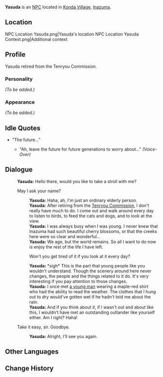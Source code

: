 {{Meta
<!-- Remove this template after adding the missing info -->
|missing_NPC_profile  = yes
}}
{{Character Infobox
|type             = NPC
|image            = NPC Yasuda.png
|region           = Inazuma
}}
'''Yasuda'''{{Lang|ja=安田|ja_rm=Yasuda}} is an [[NPC]] located in [[Konda Village]], [[Inazuma]].

==Location==
<gallery hideaddbutton="true" captionalign="center">
NPC Location Yasuda.png|Yasuda's location
NPC Location Yasuda Context.png|Additional context
</gallery>

==Profile==
<!-- detailed story/lore information goes here -->
Yasuda retired from the Tenryou Commission.

===Personality===
''(To be added.)''

===Appearance===
''(To be added.)''

==Idle Quotes==
*"The future..."
**{{A|VO Yasuda 01.ogg}} "Ah, leave the future for future generations to worry about..." ''(Voice-Over)''

==Dialogue==
{{Dialogue start}}
:'''Yasuda:''' Hello there, would you like to take a stroll with me?
:{{DIcon}} May I ask your name?
::'''Yasuda:''' Haha, ah, I'm just an ordinary elderly person.
::'''Yasuda:''' After retiring from the [[Tenryou Commission]], I don't really have much to do. I come out and walk around every day to listen to birds, to feed the cats and dogs, and to look at the view.
::'''Yasuda:''' I was always busy when I was young. I never knew that Inazuma had such beautiful cherry blossoms, or that the creeks here were so clear and wonderful...
::'''Yasuda:'''  We age, but the world remains. So all I want to do now is enjoy the rest of the life I have left.
::{{DIcon}} Won't you get tired of it if you look at it every day?
::'''Yasuda:''' *sigh* This is the part that young people like you wouldn't understand. Though the scenery around here never changes, the people and the things related to it do. It's very interesting if you pay attention to those changes.
::'''Yasuda:''' I once met [[Kaedehara Kazuha|a young man]] wearing a maple-red shirt who had the ability to read the weather. The clothes that I hung out to dry would've gotten wet if he hadn't told me about the rain.
::'''Yasuda:''' And if you think about it, if I wasn't out and about like this, I wouldn't have met an outstanding outlander like yourself either. Am I right? Haha!
:{{DIcon}} Take it easy, sir. Goodbye.
::'''Yasuda:''' Alright, I'll see you again.
{{Dialogue end}}

==Other Languages==
{{Other Languages|default_hidden = 1
|en      = Yasuda
|zhs     = 安田
|zhs_rm  = Āntián
|zht     = 安田
|zht_rm  = Āntián
|ja      = 安田
|ja_rm   = Yasuda
|ko      = 야스다
|ko_rm   = 
|es      = Yasuda
|fr      = Yasuda
|ru      = Ясуда
|th      = Yasuda
|vi      = Yasuda
|de      = Yasuda
|id      = Yasuda
|pt      = Yasuda
}}

==Change History==
{{Change History|2.0}}
<!--
==References==
{{Reflist}}-->